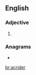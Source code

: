 ==English==

===Adjective===
{{head|en|adjective comparative form}}

# {{en-comparative of|acrid}}

===Anagrams===
* {{l|en|carried}}

[[br:acrider]]